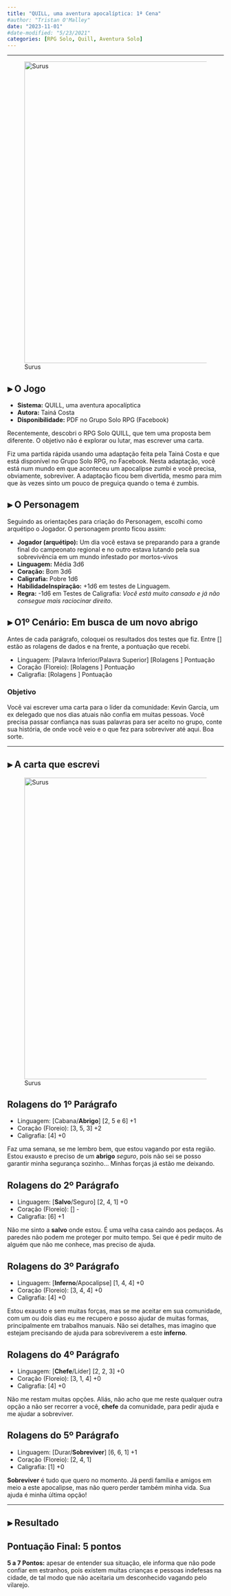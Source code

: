 ```yaml
---
title: "QUILL, uma aventura apocalíptica: 1ª Cena"
#author: "Tristan O'Malley"
date: "2023-11-01"
#date-modified: "5/23/2021"
categories: [RPG Solo, Quill, Aventura Solo]
---
```


<!-- ![](thumbnail.jpg) -->

- - -

![Surus](../img/quill-01.jpg){#fig-eemp width=700px}

## ⫸ O Jogo
+ **Sistema:** QUILL, uma aventura apocalíptica
+ **Autora:** Tainá Costa
+ **Disponibilidade:** PDF no Grupo Solo RPG (Facebook)

Recentemente, descobri o RPG Solo QUILL, que tem uma proposta bem diferente. O objetivo não é explorar ou lutar, mas escrever uma carta.

Fiz uma partida rápida usando uma adaptação feita pela Tainá Costa e que está disponível no Grupo Solo RPG, no Facebook. Nesta adaptação, você está num mundo em que aconteceu um apocalipse zumbi e você precisa, obviamente, sobreviver.
A adaptação ficou bem divertida, mesmo para mim que às vezes sinto um pouco de preguiça quando o tema é zumbis.


## ⫸ O Personagem
Seguindo as orientações para criação do Personagem, escolhi como arquétipo o Jogador. O personagem pronto ficou assim:

- **Jogador (arquétipo):** Um dia você estava se preparando para a grande final do campeonato regional e no outro estava lutando pela sua sobrevivência em um mundo infestado por mortos-vivos
- **Linguagem:** Média 3d6
- **Coração:** Bom 3d6
- **Caligrafia:** Pobre 1d6
- **HabilidadeInspiração:** +1d6 em testes de Linguagem.
- **Regra:** -1d6 em Testes de Caligrafia: *Você está muito cansado e já não consegue mais raciocinar direito*.

## ⫸ O1º Cenário: Em busca de um novo abrigo

Antes de cada parágrafo, coloquei os resultados dos testes que fiz. Entre [] estão as rolagens de dados e na frente, a pontuação que recebi.

::: {.callout-note}
- Linguagem: [Palavra Inferior/Palavra Superior] [Rolagens ] Pontuação
- Coração (Floreio): [Rolagens ] Pontuação
- Caligrafia: [Rolagens ] Pontuação
:::

### Objetivo
Você vai escrever uma carta para o líder da comunidade: Kevin Garcia, um ex delegado que nos dias atuais não confia em muitas pessoas. Você precisa passar confiança nas suas palavras para ser aceito no grupo, conte sua história, de onde você veio e o que fez para sobreviver até aqui. Boa sorte.

- - -

## ⫸ A carta que escrevi

![Surus](../img/quill-02.jpg){#fig-eemp width=700px}

::: {.callout-note}
# Rolagens do 1º Parágrafo
- Linguagem: [Cabana/**Abrigo**] [2, 5 e 6] +1
- Coração (Floreio): [3, 5, 3] +2
- Caligrafia: [4] +0
:::
Faz uma semana, se me lembro bem, que estou vagando por esta região. Estou exausto e preciso de um **abrigo** *seguro*, pois não sei se posso garantir minha segurança sozinho... Minhas forças já estão me deixando.


::: {.callout-note}
# Rolagens do 2º Parágrafo
- Linguagem: [**Salvo**/Seguro] [2, 4, 1] +0
- Coração (Floreio): [] -
- Caligrafia: [6] +1
:::
Não me sinto a **salvo** onde estou. É uma velha casa caindo aos pedaços. As paredes não podem me proteger por muito tempo. Sei que é pedir muito de alguém que não me conhece, mas preciso de ajuda. 


::: {.callout-note}
# Rolagens do 3º Parágrafo
- Linguagem: [**Inferno**/Apocalipse] [1, 4, 4] +0
- Coração (Floreio): [3, 4, 4] +0
- Caligrafia: [4] +0
:::
Estou exausto e sem muitas forças, mas se me aceitar em sua comunidade, com um ou dois dias eu me recupero e posso ajudar de muitas formas, principalmente em trabalhos manuais. Não sei detalhes, mas imagino que estejam precisando de ajuda para sobreviverem a este **inferno**.


::: {.callout-note}
# Rolagens do 4º Parágrafo
- Linguagem: [**Chefe**/Líder] [2, 2, 3] +0
- Coração (Floreio): [3, 1, 4] +0
- Caligrafia: [4] +0
:::
Não me restam muitas opções. Aliás, não acho que me reste qualquer outra opção a não ser recorrer a você, **chefe** da comunidade, para pedir ajuda e me ajudar a sobreviver.


::: {.callout-note}
# Rolagens do 5º Parágrafo
- Linguagem: [Durar/**Sobreviver**] [6, 6, 1] +1
- Coração (Floreio): [2, 4, 1]
- Caligrafia: [1] +0
:::
**Sobreviver** é tudo que quero no momento. Já perdi família e amigos em meio a este apocalipse, mas não quero perder também minha vida. Sua ajuda é minha última opção!

- - -

## ⫸ Resultado

::: {.callout-important}
# **Pontuação Final:** 5 pontos
**5 a 7 Pontos:** apesar de entender sua situação, ele informa que não pode confiar em estranhos, pois existem muitas crianças e pessoas indefesas na cidade, de tal modo que não aceitaria um desconhecido vagando pelo vilarejo.
:::
